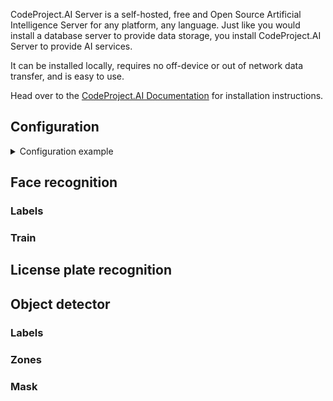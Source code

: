 

<ComponentHeader meta={ComponentMetadata} />

CodeProject.AI Server is a self-hosted, free and Open Source Artificial Intelligence Server for any platform, any language. Just like you would install a database server to provide data storage, you install CodeProject.AI Server to provide AI services.

It can be installed locally, requires no off-device or out of network data transfer, and is easy to use.

Head over to the [CodeProject.AI Documentation](https://www.codeproject.com/AI/docs/) for installation instructions.

## Configuration

<details>
  <summary>Configuration example</summary>

```yaml
codeprojectai:
  host: codeprojectai
  port: 32168
  object_detector:
    cameras:
      viseron_CHANGEME_camera:
        fps: 1
        log_all_objects: true
        labels:
          - label: person
            confidence: 0.8
            trigger_recorder: true
          - label: cat
            confidence: 0.8
        zones:
          - name: zone1
            coordinates:
              - x: 0
                y: 500
              - x: 1920
                y: 500
              - x: 1920
                y: 1080
              - x: 0
                y: 1080
            labels:
              - label: person
                confidence: 0.8
                trigger_recorder: true
        mask:
          - coordinates:
              - x: 400
                y: 200
              - x: 1000
                y: 200
              - x: 1000
                y: 750
              - x: 400
                y: 750
      camera_two:
        fps: 1
        labels:
          - label: person
            confidence: 0.7
            trigger_recorder: true
          - label: cat
            confidence: 0.8
            trigger_recorder: false
  face_recognition:
    save_unknown_faces: true
    cameras:
      camera_two:
    labels:
      - person
  license_plate_recognition:
    cameras:
      camera_one:
    labels:
      - vehicle
      - car
      - truck
    known_plates:
      - ABC123
```

</details>

<ComponentConfiguration meta={ComponentMetadata} config={config} />

## Face recognition

<FaceRecognition />

### Labels

<FaceRecognitionLabels />

### Train

<FaceRecognitionTrain />

## License plate recognition

<LicensePlateRecognition />

## Object detector

<ObjectDetector />

### Labels

<ObjectDetectorLabels label_path="/detectors/models/darknet/coco.names" />

### Zones

<ObjectDetectorZones meta={ComponentMetadata} />

### Mask

<ObjectDetectorMask meta={ComponentMetadata} />
